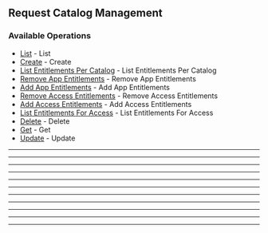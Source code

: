 
## Request Catalog Management

### Available Operations

* [List](/request_catalog_management/list) - List
* [Create](/request_catalog_management/create) - Create
* [List Entitlements Per Catalog](/request_catalog_management/list_entitlements_per_catalog) - List Entitlements Per Catalog
* [Remove App Entitlements](/request_catalog_management/remove_app_entitlements) - Remove App Entitlements
* [Add App Entitlements](/request_catalog_management/add_app_entitlements) - Add App Entitlements
* [Remove Access Entitlements](/request_catalog_management/remove_access_entitlements) - Remove Access Entitlements
* [Add Access Entitlements](/request_catalog_management/add_access_entitlements) - Add Access Entitlements
* [List Entitlements For Access](/request_catalog_management/list_entitlements_for_access) - List Entitlements For Access
* [Delete](/request_catalog_management/delete) - Delete
* [Get](/request_catalog_management/get) - Get
* [Update](/request_catalog_management/update) - Update

---
<List />

---
<Create />

---
<ListEntitlementsPerCatalog />

---
<RemoveAppEntitlements />

---
<AddAppEntitlements />

---
<RemoveAccessEntitlements />

---
<AddAccessEntitlements />

---
<ListEntitlementsForAccess />

---
<Delete />

---
<Get />

---
<Update />
